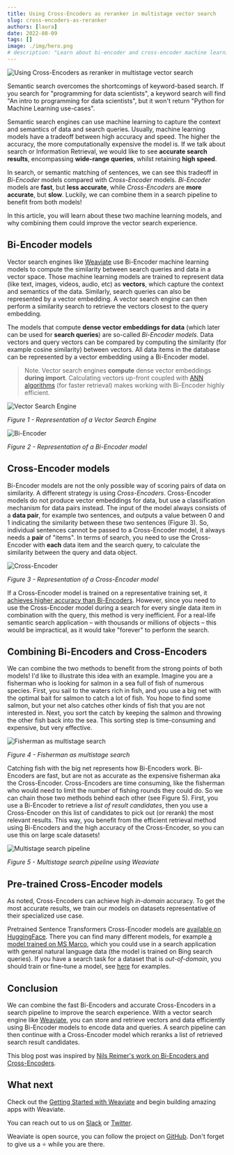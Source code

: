 ```yaml
---
title: Using Cross-Encoders as reranker in multistage vector search
slug: cross-encoders-as-reranker
authors: [laura] 
date: 2022-08-09
tags: []
image: ./img/hero.png
# description: "Learn about bi-encoder and cross-encoder machine learning models, and why combining them could improve the vector search experience."
---
```

![Using Cross-Encoders as reranker in multistage vector search](./img/hero.png)

<!-- truncate -->

Semantic search overcomes the shortcomings of keyword-based search. If you search for "programming for data scientists", a keyword search will find "An intro to programming for data scientists", but it won't return "Python for Machine Learning use-cases".

Semantic search engines can use machine learning to capture the context and semantics of data and search queries. Usually, machine learning models have a tradeoff between high accuracy and speed. The higher the accuracy, the more computationally expensive the model is. If we talk about search or Information Retrieval, we would like to see **accurate search results**, encompassing **wide-range queries**, whilst retaining **high speed**. 

In search, or semantic matching of sentences, we can see this tradeoff in *Bi-Encoder* models compared with *Cross-Encoder* models. *Bi-Encoder* models are **fast**, but **less accurate**, while *Cross-Encoders* are **more accurate**, but **slow**. Luckily, we can combine them in a search pipeline to benefit from both models!

In this article, you will learn about these two machine learning models, and why combining them could improve the vector search experience.

## Bi-Encoder models

Vector search engines like [Weaviate](/developers/weaviate/) use Bi-Encoder machine learning models to compute the similarity between search queries and data in a vector space. Those machine learning models are trained to represent data (like text, images, videos, audio, etc) as **vectors**, which capture the context and semantics of the data. Similarly, search queries can also be represented by a vector embedding. A vector search engine can then perform a similarity search to retrieve the vectors closest to the query embedding. 

The models that compute **dense vector embeddings for data** (which later can be used for **search queries**) are so-called *Bi-Encoder models*. Data vectors and query vectors can be compared by computing the similarity (for example cosine similarity) between vectors. All data items in the database can be represented by a vector embedding using a Bi-Encoder model.

> Note. Vector search engines **compute** dense vector embeddings **during import**. Calculating vectors up-front coupled with [ANN algorithms](/developers/weaviate/concepts/vector-index) (for faster retrieval) makes working with Bi-Encoder highly efficient.

![Vector Search Engine](./img/vector-database.png)

*Figure 1 - Representation of a Vector Search Engine*

![Bi-Encoder](./img/bi-encoder.png)

*Figure 2 - Representation of a Bi-Encoder model*

## Cross-Encoder models

Bi-Encoder models are not the only possible way of scoring pairs of data on similarity. A different strategy is using *Cross-Encoders*. Cross-Encoder models do not produce vector embeddings for data, but use a classification mechanism for data pairs instead. The input of the model always consists of a **data pair**, for example two sentences, and outputs a value between 0 and 1 indicating the similarity between these two sentences (Figure 3). So, individual sentences cannot be passed to a Cross-Encoder model, it always needs a **pair** of "items". In terms of search, you need to use the Cross-Encoder with **each** data item and the search query, to calculate the similarity between the query and data object.

![Cross-Encoder](./img/cross-encoder.png)

*Figure 3 - Representation of a Cross-Encoder model*


If a Cross-Encoder model is trained on a representative training set, it [achieves higher accuracy than Bi-Encoders](https://arxiv.org/abs/1908.10084). However, since you need to use the Cross-Encoder model during a search for every single data item in combination with the query, this method is very inefficient. For a real-life semantic search application – with thousands or millions of objects – this would be impractical, as it would take "forever" to perform the search.

## Combining Bi-Encoders and Cross-Encoders

We can combine the two methods to benefit from the strong points of both models! I'd like to illustrate this idea with an example. Imagine you are a fisherman who is looking for salmon in a sea full of fish of numerous species. First, you sail to the waters rich in fish, and you use a big net with the optimal bait for salmon to catch a lot of fish. You hope to find some salmon, but your net also catches other kinds of fish that you are not interested in. Next, you sort the catch by keeping the salmon and throwing the other fish back into the sea. This sorting step is time-consuming and expensive, but very effective.

![Fisherman as multistage search](./img/fisherman.jpg)

*Figure 4 - Fisherman as multistage search*

Catching fish with the big net represents how Bi-Encoders work. Bi-Encoders are fast, but are not as accurate as the expensive fisherman aka the Cross-Encoder. Cross-Encoders are time consuming, like the fisherman who would need to limit the number of fishing rounds they could do. So we can chain those two methods behind each other (see Figure 5). First, you use a Bi-Encoder to retrieve a *list of result candidates*, then you use a Cross-Encoder on this list of candidates to pick out (or rerank) the most relevant results. This way, you benefit from the efficient retrieval method using Bi-Encoders and the high accuracy of the Cross-Encoder, so you can use this on large scale datasets!

![Multistage search pipeline](./img/weaviate-pipeline-long.png)

*Figure 5 - Multistage search pipeline using Weaviate*

## Pre-trained Cross-Encoder models

As noted, Cross-Encoders can achieve high *in-domain* accuracy. To get the most accurate results, we train our models on datasets representative of their specialized use case.

Pretrained Sentence Transformers Cross-Encoder models are [available on HuggingFace](https://huggingface.co/Cross-Encoder). There you can find many different models, for example [a model trained on MS Marco](https://huggingface.co/cross-encoder/mmarco-mMiniLMv2-L12-H384-v1), which you could use in a search application with general natural language data (the model is trained on Bing search queries). If you have a search task for a dataset that is *out-of-domain*, you should train or fine-tune a model, see [here](https://www.sbert.net/examples/training/cross-encoder/README.html) for examples.

## Conclusion

We can combine the fast Bi-Encoders and accurate Cross-Encoders in a search pipeline to improve the search experience. With a vector search engine like [Weaviate](/), you can store and retrieve vectors and data efficiently using Bi-Encoder models to encode data and queries. A search pipeline can then continue with a Cross-Encoder model which reranks a list of retrieved search result candidates.

This blog post was inspired by [Nils Reimer's work on Bi-Encoders and Cross-Encoders](https://www.sbert.net/examples/applications/cross-encoder/README.html).


## What next
Check out the [Getting Started with Weaviate](/developers/weaviate/quickstart) and begin building amazing apps with Weaviate.

You can reach out to us on [Slack](https://join.slack.com/t/weaviate/shared_invite/zt-goaoifjr-o8FuVz9b1HLzhlUfyfddhw) or [Twitter](https://twitter.com/weaviate_io).

Weaviate is open source, you can follow the project on [GitHub](https://github.com/weaviate/weaviate). Don't forget to give us a ⭐️ while you are there.
